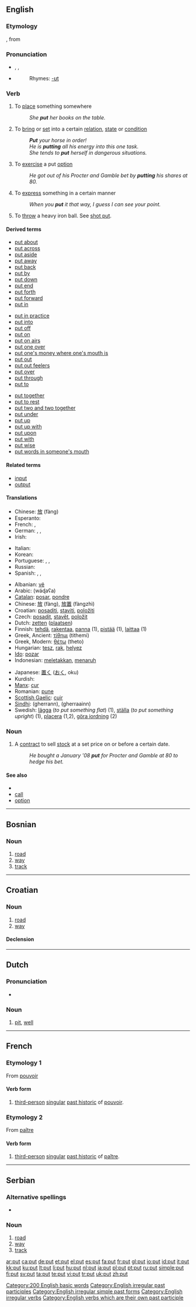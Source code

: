 {{see|puţ}}
{{wikipedia}}
==English==

{{rank|nothing|God|three|164|put|once|new|years}}

===Etymology===
{{ME.}} {{term|putte|lang=enm}}, from {{OE.}} {{term|putian|pūtian|push, place, thrust}}

===Pronunciation===
* {{enPR|/poo͝t/}}, {{IPA|/pʰʊt/}}, {{SAMPA|/pUt/}}
* {{audio|en-us-put.ogg|Audio (US)}}
*: Rhymes: [[Rhymes:English:-ʊt|-ʊt]]

===Verb===
{{en-verb|puts|putting|put}}

# To [[place]] something somewhere
#: ''She '''put''' her books on the table.''
# To [[bring]] or [[set]] into a certain [[relation]], [[state]] or [[condition]]
#: '''''Put''' your horse in order!''
#: ''He is '''putting''' all his energy into this one task.''
#: ''She tends to '''put''' herself in dangerous situations.''
# {{context|stock market}} To [[exercise]] a put [[option]]
#: ''He got out of his Procter and Gamble bet by '''putting''' his shares at 80.''
# To [[express]] something in a certain manner
#: ''When you '''put''' it that way, I guess I can see your point.''
# {{sport}} To [[throw]] a heavy iron ball. See [[shot put]].

====Derived terms====
{{rel-top3|Derived terms}}
* [[put about]]
* [[put across]]
* [[put aside]]
* [[put away]]
* [[put back]]
* [[put by]]
* [[put down]]
* [[put end]]
* [[put forth]]
* [[put forward]]
* [[put in]]
{{rel-mid3}}
* [[put in practice]]
* [[put into]]
* [[put off]]
* [[put on]]
* [[put on airs]]
* [[put one over]]
* [[put one's money where one's mouth is]]
* [[put out]]
* [[put out feelers]]
* [[put over]]
* [[put through]]
* [[put to]]
{{rel-mid3}}
* [[put together]]
* [[put to rest]]
* [[put two and two together]]
* [[put under]]
* [[put up]]
* [[put up with]]
* [[put upon]]
* [[put with]]
* [[put wise]]
* [[put words in someone's mouth]]
{{rel-bottom}}

====Related terms====
* [[input]]
* [[output]]

====Translations====
{{trans-top|to place something somewhere}}
* Chinese: [[放]] (fàng)
* Esperanto: {{t-|eo|meti|xs=Esperanto}}
* French: {{t+|fr|placer}}, {{t+|fr|mettre}}
* German: {{t+|de|setzen}}, {{t+|de|stellen}}, {{t+|de|legen}}
* Irish: {{t-|ga|cuir|xs=Irish}}
{{trans-mid}}
* Italian: {{t+|it|mettere}}
* Korean: {{t-|ko|두다|tr=duda|sc=Hang}}
* Portuguese: {{t+|pt|pôr}}, {{t+|pt|colocar}}, {{t+|pt|botar}}
* Russian: {{t+|ru|класть|tr=klast’|sc=Cyrl}}
* Spanish: {{t+|es|poner}}, {{t-|es|colocar}}, {{t-|es|situar}}
{{trans-bottom}}

{{trans-top|to bring or set into a certain relation, state or condition}}
{{trans-mid}}
{{trans-bottom}}

{{trans-top|stock market, to excercise a put option}}
{{trans-mid}}
{{trans-bottom}}

{{trans-top|to express something in a certain manner}}
{{trans-mid}}
{{trans-bottom}}

{{ttbc-top}}
* Albanian: [[vë]]
* Arabic: {{Arab|[[وضع]]}} (wáɖaʕa)
* [[Catalan]]: [[posar]], [[pondre]]
* Chinese: [[放]] (fàng), [[放置]] (fàngzhì)
* Croatian: [[posaditi]], [[staviti]], [[položiti]]
* Czech: [[posadit]], [[stavět]], [[položit]]
* Dutch: [[zetten]] ([[plaatsen]])
* Finnish: [[tehdä]], [[rakentaa]], [[panna#Finnish|panna]] (1), [[pistää]] (1), [[laittaa]] (1)
* Greek, Ancient: [[τίθημι]]  (tithemi)
* Greek, Modern: [[θέτω]]  (theto)
* Hungarian: [[tesz]], [[rak]], [[helyez]]
* [[Ido]]: [[pozar]]
* Indonesian: [[letak|meletakkan]], [[taruh|menaruh]]
{{ttbc-mid}}
* Japanese: [[置く]] ([[おく]], oku)
* Kurdish: {{KUchar|[[دانان]]}}
* [[Manx]]: [[cur#Manx|cur]]
* Romanian: [[pune]]
* [[Scottish Gaelic]]: [[cuir]]
* [[Sindhi]]: {{SDchar|[[گھيڙڻ]]}} (gherrann), {{SDchar|[[گھيڙائِڻ]]}} (gherraainn)
* Swedish: [[lägga]] (''to put something flat'') (1), [[ställa]] (''to put something upright'') (1), [[placera]] (1,2), [[göra iordning]] (2)
{{ttbc-bottom}}

===Noun===
{{en-noun}}

# A [[contract]] to sell [[stock]] at a set price on or before a certain date.
#: ''He bought a January '08 '''put''' for Procter and Gamble at 80 to hedge his bet.''

====See also====
* {{pedialite|Stock option}}
* [[call]]
* [[option]]

[[Category:200 English basic words]]
[[Category:English irregular past participles]]
[[Category:English irregular simple past forms]]
[[Category:English irregular verbs]]
[[Category:English verbs which are their own past participle]]

----

==Bosnian==

===Noun===
{{infl|bs|noun|gender=m|plural|putevi}}

# [[road]]
# [[way]]
# [[track]]

----

==Croatian==

===Noun===
{{hr-noun|g=m|putovi}}

# [[road]]
# [[way]]

====Declension====
{{hr-decl-dar}}

----

==Dutch==

===Pronunciation===
* {{IPA|lang=nl|/'pɵt/}}

===Noun===
{{infl|nl|noun}}

# [[pit]], [[well]]

----

==French==

===Etymology 1===
From [[pouvoir]]

====Verb form====
{{infl|fr|verb form}}

# [[third-person]] [[singular]] [[past historic]] of [[pouvoir]].

===Etymology 2===
From [[paître]]

====Verb form====
{{infl|fr|verb form}}

# [[third-person]] [[singular]] [[past historic]] of [[paître]].

----

==Serbian==

===Alternative spellings===
* {{qualifier|Serbian Cyrillic}} {{onym|sr|sc=Cyrl|пут|tr=put}}

===Noun===
{{infl|sr|noun|gender=m|plural|putevi}}

# [[road]]
# [[way]]
# [[track]]

[[ar:put]]
[[ca:put]]
[[de:put]]
[[et:put]]
[[el:put]]
[[es:put]]
[[fa:put]]
[[fr:put]]
[[gl:put]]
[[io:put]]
[[id:put]]
[[it:put]]
[[kk:put]]
[[ku:put]]
[[lt:put]]
[[li:put]]
[[hu:put]]
[[nl:put]]
[[ja:put]]
[[pl:put]]
[[pt:put]]
[[ru:put]]
[[simple:put]]
[[fi:put]]
[[sv:put]]
[[ta:put]]
[[te:put]]
[[vi:put]]
[[tr:put]]
[[uk:put]]
[[zh:put]]